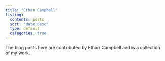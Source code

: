 ```yaml
---
title: "Ethan Campbell"
listing:
  contents: posts
  sort: "date desc"
  type: default
  categories: true
---
```


The blog posts here are contributed by Ethan Campbell and is a collection of my work.

